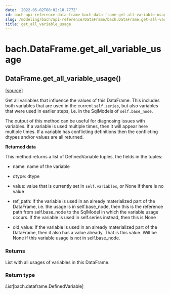 ```yaml
---
date: '2022-05-02T08:02:18.777Z'
id: bach-api-reference-data-frame-bach-data-frame-get-all-variable-usage
slug: /modeling/bach/api-reference/DataFrame/bach.DataFrame.get-all-variable-usage/
title: get_all_variable_usage
---
```


# bach.DataFrame.get_all_variable_usage

<div class="method">

<h2 class="signature-class"><span class="additional-name">DataFrame.</span><span class="name">get_all_variable_usage(</span><small class="parameter-list"></small>)</h2>


&#8203;<span class="view-source">[[source]](https://github.com/objectiv/objectiv-analytics/blob/main/bach/bach/dataframe.py)</span>

<div class="content">

Get all variables that influence the values of this DataFrame.
This includes both variables that are used in the current `self.series`, but also variables that
were used in earlier steps, i.e. in the SqlModels of `self.base_node`.

The output of this method can be useful for diagnosing issues with variables. If a variable is used
multiple times, then it will appear here multiple times. If a variable has conflicting definitions
then the conflicting dtypes and/or values are all returned.

**Returned data**

This method returns a list of DefinedVariable tuples, the fields in the tuples:

* name: name of the variable

* dtype: dtype

* value: value that is currently set in `self.variables`, or None if there is no value

* ref_path: If the variable is used in an already materialized part of the DataFrame, i.e.
the usage is in self.base_node, then this is the reference path from self.base_node to the
SqlModel in which the variable usage occurs. If the variable is used in self.series instead,
then this is None

* old_value: If the variable is used in an already materialized part of the DataFrame, then it
also has a value already. That is this value. Will be None if this variable usage is not in
self.base_node.


### Returns

List with all usages of variables in this DataFrame.



### Return type

*List*[bach.dataframe.DefinedVariable]



</div>

</div>

